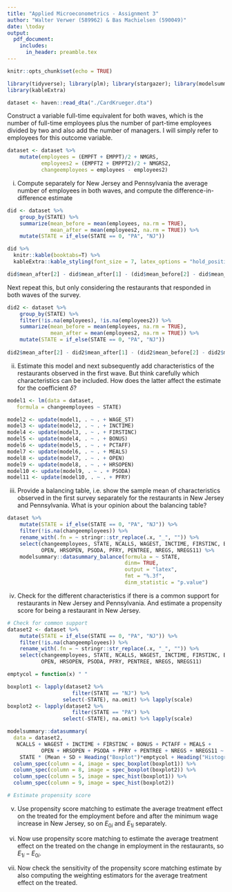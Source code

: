 ```yaml
---
title: "Applied Microeconometrics - Assignment 3"
author: "Walter Verwer (589962) & Bas Machielsen (590049)"
date: \today
output:
  pdf_document:
    includes:
      in_header: preamble.tex
---
```


```r
knitr::opts_chunk$set(echo = TRUE)

library(tidyverse); library(plm); library(stargazer); library(modelsummary)
library(kableExtra)

dataset <- haven::read_dta("./CardKrueger.dta") 
```

Construct a variable full-time equivalent for both waves, which is the number of full-time employees plus the number of part-time employees divided by two and also add the number of managers.  I will simply refer to employees for this outcome variable. 

```r
dataset <- dataset %>%
    mutate(employees = (EMPFT + EMPPT)/2 + NMGRS,
           employees2 = (EMPFT2 + EMPPT2)/2 + NMGRS2,
           changeemployees = employees - employees2)

```

(i) Compute separately for New Jersey and Pennsylvania the average number of employees in both waves, and compute the difference-in-difference estimate

```r
did <- dataset %>%
    group_by(STATE) %>%
    summarize(mean_before = mean(employees, na.rm = TRUE),
              mean_after = mean(employees2, na.rm = TRUE)) %>%
    mutate(STATE = if_else(STATE == 0, "PA", "NJ")) 

did %>%
  knitr::kable(booktabs=T) %>%
  kableExtra::kable_styling(font_size = 7, latex_options = "hold_position")

did$mean_after[2] - did$mean_after[1] - (did$mean_before[2] - did$mean_before[1])
```

Next  repeat  this,  but  only  considering  the  restaurants  that  responded  in both waves of the survey.

```r
did2 <- dataset %>%
    group_by(STATE) %>%
    filter(!is.na(employees), !is.na(employees2)) %>%
    summarize(mean_before = mean(employees, na.rm = TRUE),
              mean_after = mean(employees2, na.rm = TRUE)) %>%
    mutate(STATE = if_else(STATE == 0, "PA", "NJ")) 
    
did2$mean_after[2] - did2$mean_after[1] - (did2$mean_before[2] - did2$mean_before[1])
```

(ii) Estimate this model and next subsequently add characteristics of the restaurants observed in the first wave.  But think carefully which characteristics can be included.  How does the latter affect the estimate for the coefficient $\delta$?

```r
model1 <- lm(data = dataset, 
   formula = changeemployees ~ STATE)

model2 <- update(model1, . ~ . + WAGE_ST)
model3 <- update(model2, . ~ . + INCTIME)
model4 <- update(model3, . ~ . + FIRSTINC)
model5 <- update(model4, . ~ . + BONUS)
model6 <- update(model5, . ~ . + PCTAFF)
model7 <- update(model6, . ~ . + MEALS)
model8 <- update(model7, . ~ . + OPEN)
model9 <- update(model8, . ~ . + HRSOPEN)
model10 <- update(model9, . ~ . + PSODA)
model11 <- update(model10, . ~ . + PFRY)

```



(iii) Provide  a  balancing  table,  i.e.   show  the  sample  mean  of  characteristics observed  in  the  first  survey  separately  for  the  restaurants  in  New  Jersey and Pennsylvania.  What is your opinion about the balancing table?

```r
dataset %>%
    mutate(STATE = if_else(STATE == 0, "PA", "NJ")) %>%
    filter(!is.na(changeemployees)) %>%
    rename_with(.fn = ~ stringr::str_replace(.x, "_", "")) %>%
    select(changeemployees, STATE, NCALLS, WAGEST, INCTIME, FIRSTINC, BONUS, PCTAFF, MEALS,
           OPEN, HRSOPEN, PSODA, PFRY, PENTREE, NREGS, NREGS11) %>%
    modelsummary::datasummary_balance(formula = ~ STATE, 
                                      dinm= TRUE, 
                                      output = "latex", 
                                      fmt = "%.3f",
                                      dinm_statistic = "p.value")
```

(iv) Check  for  the  different  characteristics  if  there  is  a  common  support  for restaurants in New Jersey and Pennsylvania.  And estimate a propensity score for being a restaurant in New Jersey.

```r
# Check for common support
dataset2 <- dataset %>%
    mutate(STATE = if_else(STATE == 0, "PA", "NJ")) %>%
    filter(!is.na(changeemployees)) %>%
    rename_with(.fn = ~ stringr::str_replace(.x, "_", "")) %>%
    select(changeemployees, STATE, NCALLS, WAGEST, INCTIME, FIRSTINC, BONUS, PCTAFF, MEALS,
           OPEN, HRSOPEN, PSODA, PFRY, PENTREE, NREGS, NREGS11) 

emptycol = function(x) " "

boxplot1 <- lapply(dataset2 %>%
                     filter(STATE == "NJ") %>%
                  select(-STATE), na.omit) %>% lapply(scale)
boxplot2 <- lapply(dataset2 %>%
                     filter(STATE == "PA") %>%
                  select(-STATE), na.omit) %>% lapply(scale)

modelsummary::datasummary(
  data = dataset2, 
   NCALLS + WAGEST + INCTIME + FIRSTINC + BONUS + PCTAFF + MEALS +
           OPEN + HRSOPEN + PSODA + PFRY + PENTREE + NREGS + NREGS11 ~ 
    STATE * (Mean + SD + Heading("Boxplot")*emptycol + Heading("Histogram")*emptycol)) %>%
  column_spec(column = 4, image = spec_boxplot(boxplot1)) %>%
  column_spec(column = 8, image = spec_boxplot(boxplot2)) %>%
  column_spec(column = 5, image = spec_hist(boxplot1)) %>%
  column_spec(column = 9, image = spec_hist(boxplot2))


```


```r
# Estimate propensity score

```

(v) Use propensity score matching to estimate the average treatment effect on the treated for the employment before and after the minimum wage increase in New Jersey, so on $E_{0i}$ and $E_{1i}$ separately. 

(vi) Now use propensity score matching to estimate the average treatment effect on the treated on the change in employment in the restaurants, so $E_{1i}-E_{0i}$. 

(vii) Now check the sensitivity of the propensity score matching estimate by also computing the weighting estimators for the average treatment effect on the treated. 

